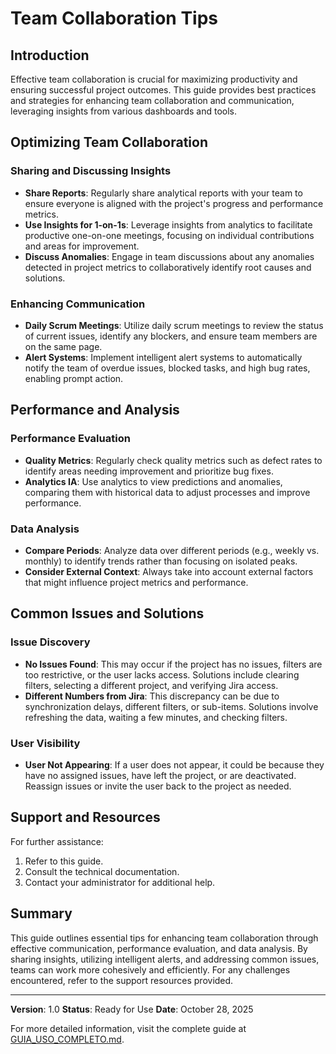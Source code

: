 # Team Collaboration Tips

## Introduction

Effective team collaboration is crucial for maximizing productivity and ensuring successful project outcomes. This guide provides best practices and strategies for enhancing team collaboration and communication, leveraging insights from various dashboards and tools.

## Optimizing Team Collaboration

### Sharing and Discussing Insights

- **Share Reports**: Regularly share analytical reports with your team to ensure everyone is aligned with the project's progress and performance metrics.
- **Use Insights for 1-on-1s**: Leverage insights from analytics to facilitate productive one-on-one meetings, focusing on individual contributions and areas for improvement.
- **Discuss Anomalies**: Engage in team discussions about any anomalies detected in project metrics to collaboratively identify root causes and solutions.

### Enhancing Communication

- **Daily Scrum Meetings**: Utilize daily scrum meetings to review the status of current issues, identify any blockers, and ensure team members are on the same page.
- **Alert Systems**: Implement intelligent alert systems to automatically notify the team of overdue issues, blocked tasks, and high bug rates, enabling prompt action.

## Performance and Analysis

### Performance Evaluation

- **Quality Metrics**: Regularly check quality metrics such as defect rates to identify areas needing improvement and prioritize bug fixes.
- **Analytics IA**: Use analytics to view predictions and anomalies, comparing them with historical data to adjust processes and improve performance.

### Data Analysis

- **Compare Periods**: Analyze data over different periods (e.g., weekly vs. monthly) to identify trends rather than focusing on isolated peaks.
- **Consider External Context**: Always take into account external factors that might influence project metrics and performance.

## Common Issues and Solutions

### Issue Discovery

- **No Issues Found**: This may occur if the project has no issues, filters are too restrictive, or the user lacks access. Solutions include clearing filters, selecting a different project, and verifying Jira access.
- **Different Numbers from Jira**: This discrepancy can be due to synchronization delays, different filters, or sub-items. Solutions involve refreshing the data, waiting a few minutes, and checking filters.

### User Visibility

- **User Not Appearing**: If a user does not appear, it could be because they have no assigned issues, have left the project, or are deactivated. Reassign issues or invite the user back to the project as needed.

## Support and Resources

For further assistance:
1. Refer to this guide.
2. Consult the technical documentation.
3. Contact your administrator for additional help.

## Summary

This guide outlines essential tips for enhancing team collaboration through effective communication, performance evaluation, and data analysis. By sharing insights, utilizing intelligent alerts, and addressing common issues, teams can work more cohesively and efficiently. For any challenges encountered, refer to the support resources provided.

---

**Version**: 1.0
**Status**: Ready for Use
**Date**: October 28, 2025

For more detailed information, visit the complete guide at [GUIA_USO_COMPLETO.md](https://gitdocai-data/organization/org-3b5b9a00-5655-4c1f-96df-503f2619fb1c/repositories/jira-dash/GUIA_USO_COMPLETO.md).
